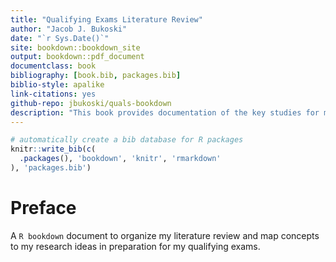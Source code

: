```yaml
--- 
title: "Qualifying Exams Literature Review"
author: "Jacob J. Bukoski"
date: "`r Sys.Date()`"
site: bookdown::bookdown_site
output: bookdown::pdf_document
documentclass: book
bibliography: [book.bib, packages.bib]
biblio-style: apalike
link-citations: yes
github-repo: jbukoski/quals-bookdown
description: "This book provides documentation of the key studies for my qualifying examination at the Department of Environmental Science, Policy and Management at the University of California - Berkeley."
---
```


```r
# automatically create a bib database for R packages
knitr::write_bib(c(
  .packages(), 'bookdown', 'knitr', 'rmarkdown'
), 'packages.bib')
```

# Preface {-}

A `R bookdown` document to organize my literature review and map concepts to my research ideas in preparation for my qualifying exams.
